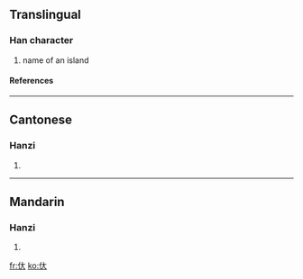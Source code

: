 ==Translingual==
===Han character===
{{Han char|rn=9|rad=人|as=03|sn=5|four=|canj=人大 (OK)}}
# name of an island
====References====
{{Han ref|kx=0093.080|hdz=10113.010|uh=3432|ud=13362}}

----
==Cantonese==
===Hanzi===
{{yue-hanzi|jyut=|y=[[dai6]]}}
# {{defn|Cantonese}}

----
==Mandarin==
===Hanzi===
{{cmn-hanzi|pin=[[dài]] ([[dai4]])|wg=tai<sup>4</sup>}}
# {{defn|Mandarin}}

[[fr:㐲]]
[[ko:㐲]]